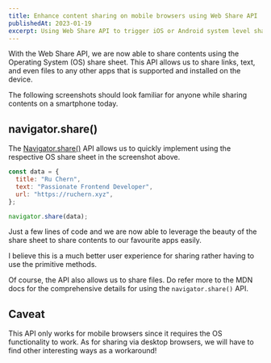 ```yaml
---
title: Enhance content sharing on mobile browsers using Web Share API
publishedAt: 2023-01-19
excerpt: Using Web Share API to trigger iOS or Android system level sharing sheet; enhancing the user experience of sharing.
---
```


With the Web Share API, we are now able to share contents using the Operating System (OS) share sheet. This API allows us to share links, text, and even files to any other apps that is supported and installed on the device.

The following screenshots should look familiar for anyone while sharing contents on a smartphone today.

## navigator.share()

The [Navigator.share()](https://developer.mozilla.org/en-US/docs/Web/API/Navigator/share) API allows us to quickly implement using the respective OS share sheet in the screenshot above.

```js
const data = {
  title: "Ru Chern",
  text: "Passionate Frontend Developer",
  url: "https://ruchern.xyz",
};

navigator.share(data);
```

Just a few lines of code and we are now able to leverage the beauty of the share sheet to share contents to our favourite apps easily.

I believe this is a much better user experience for sharing rather having to use the primitive methods.

Of course, the API also allows us to share files. Do refer more to the MDN docs for the comprehensive details for using the `navigator.share()` API.

## Caveat

This API only works for mobile browsers since it requires the OS functionality to work. As for sharing via desktop browsers, we will have to find other interesting ways as a workaround!
